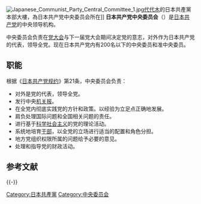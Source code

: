 {{unreferenced|time=2015-06-07T04:33:38+00:00}}

[[File:Japanese_Communist_Party_Central_Committee_1.jpg|right]][[代代木|代代木]]的日本共產黨本部大樓，為日本共产党中央委员会所在]]
'''日本共产党中央委员会'''（{{jpn|j=日本共産党中央委員会|hg=にほんきょうさんとうちゅうおういいんかい|rm=Nihon Kyōsantō chūō iinkai}}）是[[日本共产党|日本共产党]]的中央领导机构。

中央委员会负责在[[日本共产党大会|党大会]]与下一届党大会期间决定党的意志，对外作为日本共产党的代表，领导全党。现在日本共产党内有200名以下的中央委员和准中央委员。

==职能==
根据《[[日本共产党规约|日本共产党规约]]》第21条，中央委员会负责：
*对外是党的代表，领导全党。
*发行中央[[机关报|机关报]]。
*在全党内彻底实践党的方针和政策。以经验为立足点正确地发展。
*肩负处理国际问题和全国相关问题的责任。
*进行基于[[科学社会主义|科学社会主义]]的党的理论活动。
*系统地培育[[干部|干部]]，以全党的立场进行适当的配置和角色分担。
*地方党组织权限所属的问题给予必要的意见。
*处理和指导党的财政活动。

== 参考文献 ==
{{Reflist}}

{{-}}
{{日本共产党}}

[[Category:日本共產黨|Category:日本共產黨]]
[[Category:中央委员会|Category:中央委员会]]